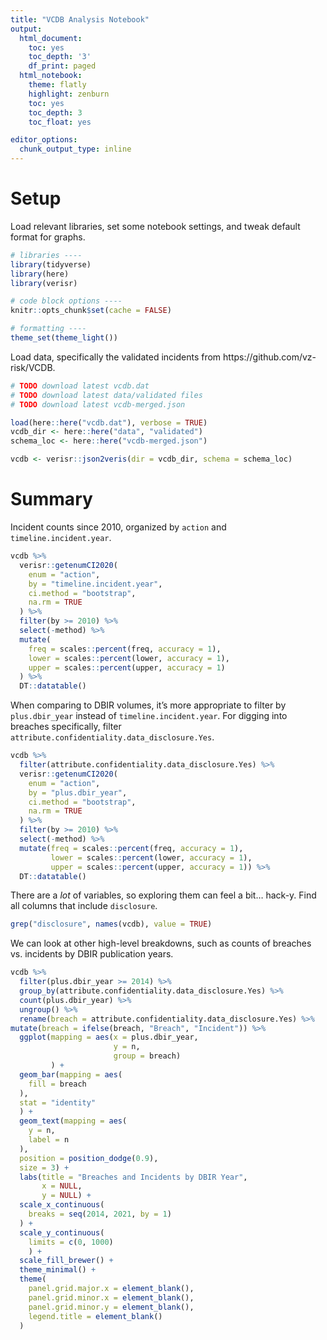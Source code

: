 ```yaml
---
title: "VCDB Analysis Notebook"
output:
  html_document:
    toc: yes
    toc_depth: '3'
    df_print: paged
  html_notebook:
    theme: flatly
    highlight: zenburn
    toc: yes
    toc_depth: 3
    toc_float: yes

editor_options:
  chunk_output_type: inline
---
```


# Setup

Load relevant libraries, set some notebook settings, and tweak default format for graphs.

```r
# libraries ----
library(tidyverse)
library(here)
library(verisr)

# code block options ----
knitr::opts_chunk$set(cache = FALSE)

# formatting ----
theme_set(theme_light())
```

Load data, specifically the validated incidents from https://github.com/vz-risk/VCDB.

```r
# TODO download latest vcdb.dat
# TODO download latest data/validated files
# TODO download latest vcdb-merged.json

load(here::here("vcdb.dat"), verbose = TRUE)
vcdb_dir <- here::here("data", "validated")
schema_loc <- here::here("vcdb-merged.json")

vcdb <- verisr::json2veris(dir = vcdb_dir, schema = schema_loc)
```

# Summary

Incident counts since 2010, organized by `action` and `timeline.incident.year`.

```r
vcdb %>%
  verisr::getenumCI2020(
    enum = "action",
    by = "timeline.incident.year",
    ci.method = "bootstrap",
    na.rm = TRUE
  ) %>%
  filter(by >= 2010) %>%
  select(-method) %>%
  mutate(
    freq = scales::percent(freq, accuracy = 1),
    lower = scales::percent(lower, accuracy = 1),
    upper = scales::percent(upper, accuracy = 1)
  ) %>%
  DT::datatable()
```

When comparing to DBIR volumes, it's more appropriate to filter by `plus.dbir_year` instead of `timeline.incident.year`. For digging into breaches specifically, filter `attribute.confidentiality.data_disclosure.Yes`.

```r
vcdb %>% 
  filter(attribute.confidentiality.data_disclosure.Yes) %>% 
  verisr::getenumCI2020(
    enum = "action",
    by = "plus.dbir_year",
    ci.method = "bootstrap",
    na.rm = TRUE
  ) %>% 
  filter(by >= 2010) %>% 
  select(-method) %>% 
  mutate(freq = scales::percent(freq, accuracy = 1),
         lower = scales::percent(lower, accuracy = 1),
         upper = scales::percent(upper, accuracy = 1)) %>%
  DT::datatable()
```

There are a *lot* of variables, so exploring them can feel a bit... hack-y. Find all columns that include `disclosure`.

```r
grep("disclosure", names(vcdb), value = TRUE)
```

We can look at other high-level breakdowns, such as counts of breaches vs. incidents by DBIR publication years.

```r
vcdb %>%
  filter(plus.dbir_year >= 2014) %>% 
  group_by(attribute.confidentiality.data_disclosure.Yes) %>%
  count(plus.dbir_year) %>%
  ungroup() %>%
  rename(breach = attribute.confidentiality.data_disclosure.Yes) %>% 
mutate(breach = ifelse(breach, "Breach", "Incident")) %>%
  ggplot(mapping = aes(x = plus.dbir_year,
                       y = n,
                       group = breach)
         ) +
  geom_bar(mapping = aes(
    fill = breach
  ),
  stat = "identity"
  ) +
  geom_text(mapping = aes(
    y = n,
    label = n
  ),
  position = position_dodge(0.9),
  size = 3) +
  labs(title = "Breaches and Incidents by DBIR Year", 
       x = NULL, 
       y = NULL) +
  scale_x_continuous(
    breaks = seq(2014, 2021, by = 1)
  ) +
  scale_y_continuous(
    limits = c(0, 1000)
    ) +
  scale_fill_brewer() +
  theme_minimal() +
  theme(
    panel.grid.major.x = element_blank(),
    panel.grid.minor.x = element_blank(),
    panel.grid.minor.y = element_blank(),
    legend.title = element_blank()
  )
```

